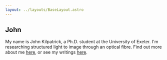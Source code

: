 ```yaml
---
layout: ../layouts/BaseLayout.astro
---
```



<Hero />
<Navigation />

## John

My name is John Kilpatrick, a Ph.D. student at the University of Exeter.
I'm researching structured light to image through an optical fibre.
Find out more about me [here](/about), or see my writings [here](/post).

<Footer />

